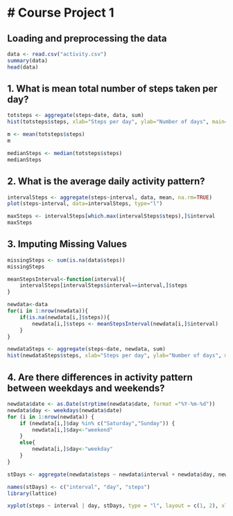 # Course Project 1
======================

## Loading and preprocessing the data

```r
data <- read.csv("activity.csv")
summary(data)
head(data)
```

## 1. What is mean total number of steps taken per day?

```r
totsteps <- aggregate(steps~date, data, sum)
hist(totsteps$steps, xlab="Steps per day", ylab="Number of days", main="Total Number of Steps taken each day")

m <- mean(totsteps$steps)
m

medianSteps <- median(totsteps$steps)
medianSteps
```

## 2. What is the average daily activity pattern?

```r
intervalSteps <- aggregate(steps~interval, data, mean, na.rm=TRUE)
plot(steps~interval, data=intervalSteps, type="l")

maxSteps <- intervalSteps[which.max(intervalSteps$steps),]$interval
maxSteps
```

## 3. Imputing Missing Values

```r
missingSteps <- sum(is.na(data$steps))
missingSteps

meanStepsInterval<-function(interval){
    intervalSteps[intervalSteps$interval==interval,]$steps
}

newdata<-data
for(i in 1:nrow(newdata)){
    if(is.na(newdata[i,]$steps)){
        newdata[i,]$steps <- meanStepsInterval(newdata[i,]$interval)
    }
}

newdataSteps <- aggregate(steps~date, newdata, sum)
hist(newdataSteps$steps, xlab="Steps per day", ylab="Number of days", main="Total number of steps taken each day")
```

## 4. Are there differences in activity pattern between weekdays and weekends?

```r
newdata$date <- as.Date(strptime(newdata$date, format ="%Y-%m-%d"))
newdata$day <- weekdays(newdata$date)
for (i in 1:nrow(newdata)) {
    if (newdata[i,]$day %in% c("Saturday","Sunday")) {
        newdata[i,]$day<-"weekend"
    }
    else{
        newdata[i,]$day<-"weekday"
    }
}

stDays <- aggregate(newdata$steps ~ newdata$interval + newdata$day, newdata, mean)

names(stDays) <- c("interval", "day", "steps")
library(lattice)

xyplot(steps ~ interval | day, stDays, type = "l", layout = c(1, 2), xlab = "Interval", ylab = "Number of steps")
```
